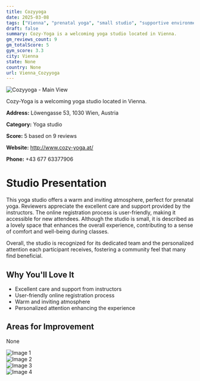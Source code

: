 ```yaml
---
title: Cozyyoga
date: 2025-03-08
tags: ["Vienna", "prenatal yoga", "small studio", "supportive environment", "Vienna"]  
draft: false
summary: Cozy-Yoga is a welcoming yoga studio located in Vienna.
gm_reviews_count: 9
gm_totalScore: 5
gym_score: 3.3
city: Vienna
state: None
country: None
url: Vienna_Cozyyoga
---
```


<div className="aspect-[16/9] relative my-8">
  <img 
    src="https://lh5.googleusercontent.com/p/AF1QipMZc-8UkH3PMGO3rxXlcvmBm1TiFttjRg9s1ivh=w1920-h1080-k-no"
    alt="Cozyyoga - Main View"
    className="object-cover absolute inset-0 w-full h-full rounded-lg"
  />
</div>

Cozy-Yoga is a welcoming yoga studio located in Vienna.

**Address:** Löwengasse 53, 1030 Wien, Austria

**Category:** Yoga studio

**Score:** 5 based on 9 reviews

**Website:** http://www.cozy-yoga.at/

**Phone:** +43 677 63377906

# Studio Presentation

This yoga studio offers a warm and inviting atmosphere, perfect for prenatal yoga. Reviewers appreciate the excellent care and support provided by the instructors. The online registration process is user-friendly, making it accessible for new attendees. Although the studio is small, it is described as a lovely space that enhances the overall experience, contributing to a sense of comfort and well-being during classes.

Overall, the studio is recognized for its dedicated team and the personalized attention each participant receives, fostering a community feel that many find beneficial.

## Why You'll Love It

- Excellent care and support from instructors
- User-friendly online registration process
- Warm and inviting atmosphere
- Personalized attention enhancing the experience

## Areas for Improvement

None

<div className="grid grid-cols-1 xl:grid-cols-2 gap-4 my-8">
<div className="aspect-[4/3] relative"><img src="https://lh5.googleusercontent.com/p/AF1QipNBDs_dP729IesDYnJpZA1PWdztpclxFqVI5zU8=w1920-h1080-k-no" alt="Image 1" className="object-cover absolute inset-0 w-full h-full rounded-lg" /></div>
<div className="aspect-[4/3] relative"><img src="https://lh5.googleusercontent.com/p/AF1QipMoTx-TI1D9nxPTNhhQIK6keBW7FlBmKA0wAG1B=w1920-h1080-k-no" alt="Image 2" className="object-cover absolute inset-0 w-full h-full rounded-lg" /></div>
<div className="aspect-[4/3] relative"><img src="https://lh5.googleusercontent.com/p/AF1QipMuq7rmYEYUtjkdYC6DJB-uwjIl6fbrqmgOHJyu=w1920-h1080-k-no" alt="Image 3" className="object-cover absolute inset-0 w-full h-full rounded-lg" /></div>
<div className="aspect-[4/3] relative"><img src="https://lh5.googleusercontent.com/p/AF1QipOniVBhyRoXe4OfaleDA6-9AlokLLAeK7CWC-5v=w1920-h1080-k-no" alt="Image 4" className="object-cover absolute inset-0 w-full h-full rounded-lg" /></div>
</div>